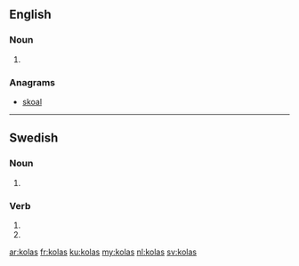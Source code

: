 ==English==

===Noun===
{{head|en}}

# {{plural of|kola}}

===Anagrams===
* [[skoal#English|skoal]]

----

==Swedish==

===Noun===
{{head|sv|noun form}}

# {{sv-noun-form-indef-gen|kola}}

===Verb===
{{head|sv|verb form}}

# {{sv-verb-form-inf-pass|kola}}
# {{sv-verb-form-pre-pass|kola}}

[[ar:kolas]]
[[fr:kolas]]
[[ku:kolas]]
[[my:kolas]]
[[nl:kolas]]
[[sv:kolas]]